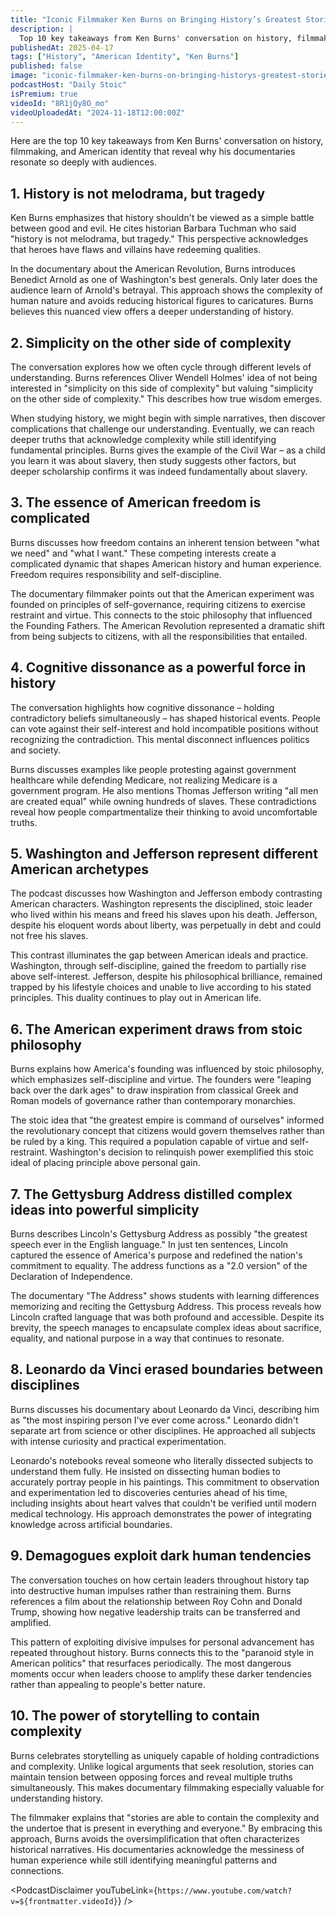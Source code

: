```yaml
---
title: "Iconic Filmmaker Ken Burns on Bringing History’s Greatest Stories Back to Life"
description: |
  Top 10 key takeaways from Ken Burns' conversation on history, filmmaking, and American identity that reveal why his documentaries resonate so deeply with audiences.
publishedAt: 2025-04-17
tags: ["History", "American Identity", "Ken Burns"]
published: false
image: "iconic-filmmaker-ken-burns-on-bringing-historys-greatest-stories-back-to-life.jpg"
podcastHost: "Daily Stoic"
isPremium: true
videoId: "8R1jQy8O_mo"
videoUploadedAt: "2024-11-18T12:00:00Z"
---
```



<PodcastSummaryPageLayout frontmatter={frontmatter}>
Here are the top 10 key takeaways from Ken Burns' conversation on history, filmmaking, and American identity that reveal why his documentaries resonate so deeply with audiences.

## 1. History is not melodrama, but tragedy

Ken Burns emphasizes that history shouldn't be viewed as a simple battle between good and evil. He cites historian Barbara Tuchman who said "history is not melodrama, but tragedy." This perspective acknowledges that heroes have flaws and villains have redeeming qualities.

In the documentary about the American Revolution, Burns introduces Benedict Arnold as one of Washington's best generals. Only later does the audience learn of Arnold's betrayal. This approach shows the complexity of human nature and avoids reducing historical figures to caricatures. Burns believes this nuanced view offers a deeper understanding of history.

## 2. Simplicity on the other side of complexity

The conversation explores how we often cycle through different levels of understanding. Burns references Oliver Wendell Holmes' idea of not being interested in "simplicity on this side of complexity" but valuing "simplicity on the other side of complexity." This describes how true wisdom emerges.

When studying history, we might begin with simple narratives, then discover complications that challenge our understanding. Eventually, we can reach deeper truths that acknowledge complexity while still identifying fundamental principles. Burns gives the example of the Civil War – as a child you learn it was about slavery, then study suggests other factors, but deeper scholarship confirms it was indeed fundamentally about slavery.

## 3. The essence of American freedom is complicated

Burns discusses how freedom contains an inherent tension between "what we need" and "what I want." These competing interests create a complicated dynamic that shapes American history and human experience. Freedom requires responsibility and self-discipline.

The documentary filmmaker points out that the American experiment was founded on principles of self-governance, requiring citizens to exercise restraint and virtue. This connects to the stoic philosophy that influenced the Founding Fathers. The American Revolution represented a dramatic shift from being subjects to citizens, with all the responsibilities that entailed.

## 4. Cognitive dissonance as a powerful force in history

The conversation highlights how cognitive dissonance – holding contradictory beliefs simultaneously – has shaped historical events. People can vote against their self-interest and hold incompatible positions without recognizing the contradiction. This mental disconnect influences politics and society.

Burns discusses examples like people protesting against government healthcare while defending Medicare, not realizing Medicare is a government program. He also mentions Thomas Jefferson writing "all men are created equal" while owning hundreds of slaves. These contradictions reveal how people compartmentalize their thinking to avoid uncomfortable truths.

## 5. Washington and Jefferson represent different American archetypes

The podcast discusses how Washington and Jefferson embody contrasting American characters. Washington represents the disciplined, stoic leader who lived within his means and freed his slaves upon his death. Jefferson, despite his eloquent words about liberty, was perpetually in debt and could not free his slaves.

This contrast illuminates the gap between American ideals and practice. Washington, through self-discipline, gained the freedom to partially rise above self-interest. Jefferson, despite his philosophical brilliance, remained trapped by his lifestyle choices and unable to live according to his stated principles. This duality continues to play out in American life.

## 6. The American experiment draws from stoic philosophy

Burns explains how America's founding was influenced by stoic philosophy, which emphasizes self-discipline and virtue. The founders were "leaping back over the dark ages" to draw inspiration from classical Greek and Roman models of governance rather than contemporary monarchies.

The stoic idea that "the greatest empire is command of ourselves" informed the revolutionary concept that citizens would govern themselves rather than be ruled by a king. This required a population capable of virtue and self-restraint. Washington's decision to relinquish power exemplified this stoic ideal of placing principle above personal gain.

## 7. The Gettysburg Address distilled complex ideas into powerful simplicity

Burns describes Lincoln's Gettysburg Address as possibly "the greatest speech ever in the English language." In just ten sentences, Lincoln captured the essence of America's purpose and redefined the nation's commitment to equality. The address functions as a "2.0 version" of the Declaration of Independence.

The documentary "The Address" shows students with learning differences memorizing and reciting the Gettysburg Address. This process reveals how Lincoln crafted language that was both profound and accessible. Despite its brevity, the speech manages to encapsulate complex ideas about sacrifice, equality, and national purpose in a way that continues to resonate.

## 8. Leonardo da Vinci erased boundaries between disciplines

Burns discusses his documentary about Leonardo da Vinci, describing him as "the most inspiring person I've ever come across." Leonardo didn't separate art from science or other disciplines. He approached all subjects with intense curiosity and practical experimentation.

Leonardo's notebooks reveal someone who literally dissected subjects to understand them fully. He insisted on dissecting human bodies to accurately portray people in his paintings. This commitment to observation and experimentation led to discoveries centuries ahead of his time, including insights about heart valves that couldn't be verified until modern medical technology. His approach demonstrates the power of integrating knowledge across artificial boundaries.

## 9. Demagogues exploit dark human tendencies

The conversation touches on how certain leaders throughout history tap into destructive human impulses rather than restraining them. Burns references a film about the relationship between Roy Cohn and Donald Trump, showing how negative leadership traits can be transferred and amplified.

This pattern of exploiting divisive impulses for personal advancement has repeated throughout history. Burns connects this to the "paranoid style in American politics" that resurfaces periodically. The most dangerous moments occur when leaders choose to amplify these darker tendencies rather than appealing to people's better nature.

## 10. The power of storytelling to contain complexity

Burns celebrates storytelling as uniquely capable of holding contradictions and complexity. Unlike logical arguments that seek resolution, stories can maintain tension between opposing forces and reveal multiple truths simultaneously. This makes documentary filmmaking especially valuable for understanding history.

The filmmaker explains that "stories are able to contain the complexity and the undertoe that is present in everything and everyone." By embracing this approach, Burns avoids the oversimplification that often characterizes historical narratives. His documentaries acknowledge the messiness of human experience while still identifying meaningful patterns and connections.

<PodcastDisclaimer
  youTubeLink={`https://www.youtube.com/watch?v=${frontmatter.videoId}`}
/>

</PodcastSummaryPageLayout>
